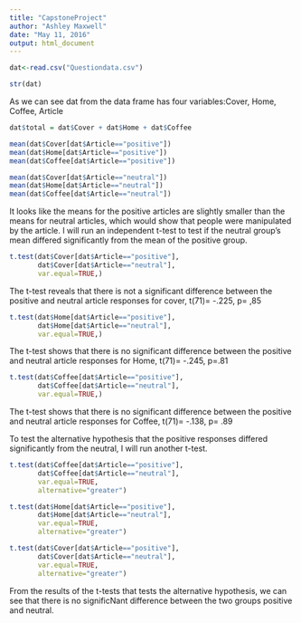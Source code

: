 ---
title: "CapstoneProject"
author: "Ashley Maxwell"
date: "May 11, 2016"
output: html_document
---

```{r}
dat<-read.csv("Questiondata.csv")
```

```{r}
str(dat)
```
As we can see dat from the data frame has four variables:Cover, Home, Coffee, Article
```{r}
dat$total = dat$Cover + dat$Home + dat$Coffee
```

```{r}
mean(dat$Cover[dat$Article=="positive"])
mean(dat$Home[dat$Article=="positive"])
mean(dat$Coffee[dat$Article=="positive"])
```

```{r}
mean(dat$Cover[dat$Article=="neutral"])
mean(dat$Home[dat$Article=="neutral"])
mean(dat$Coffee[dat$Article=="neutral"])
```

It looks like the means for the positive articles are slightly smaller than the means for neutral articles, which would show that people were manipulated by the article. I will run an independent t-test to test if the neutral group's mean differed significantly from the mean of the positive group.  

```{r}
t.test(dat$Cover[dat$Article=="positive"],
       dat$Cover[dat$Article=="neutral"],
       var.equal=TRUE,)
```
The t-test reveals that there is not a significant difference between the positive and neutral article responses for cover, t(71)= -.225, p= ,85

```{r}
t.test(dat$Home[dat$Article=="positive"],
       dat$Home[dat$Article=="neutral"],
       var.equal=TRUE,)
```
The t-test shows that there is no significant difference between the positive and neutral article responses for Home, t(71)= -.245, p=.81
```{r}
t.test(dat$Coffee[dat$Article=="positive"],
       dat$Coffee[dat$Article=="neutral"],
       var.equal=TRUE,)
```
The t-test shows that there is no significant difference between the positive and neutral article responses for Coffee, t(71)= -.138, p= .89

To test the alternative hypothesis that the positive responses differed significantly from the neutral, I will run another t-test.
```{r}
t.test(dat$Coffee[dat$Article=="positive"],
       dat$Coffee[dat$Article=="neutral"],
       var.equal=TRUE,
       alternative="greater")
```

```{r}
t.test(dat$Home[dat$Article=="positive"],
       dat$Home[dat$Article=="neutral"],
       var.equal=TRUE,
       alternative="greater")
```

```{r}
t.test(dat$Cover[dat$Article=="positive"],
       dat$Cover[dat$Article=="neutral"],
       var.equal=TRUE,
       alternative="greater")
```
From the results of the t-tests that tests the alternative hypothesis, we can see that there is no significNant difference between the two groups positive and neutral. 
